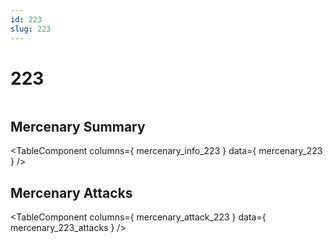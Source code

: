 ```yaml
---
id: 223
slug: 223
---
```



# 223

<div style = {{ display: "flex" }}>
    <Image img={require('@site/static/img/mercenaries/illust/thum_char_view_n_223.jpg')}/>
    
</div>

## Mercenary Summary

<TableComponent
  columns={ mercenary_info_223 }
  data={ mercenary_223 }
/>

## Mercenary Attacks

<TableComponent
  columns={ mercenary_attack_223 }
  data={ mercenary_223_attacks }
/>